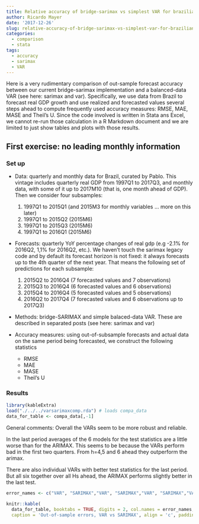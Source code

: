 ```yaml
---
title: Relative accuracy of bridge-sarimax vs simplest VAR for brazilian GDP
author: Ricardo Mayer
date: '2017-12-26'
slug: relative-accuracy-of-bridge-sarimax-vs-simplest-var-for-brazilian-gdp
categories:
  - comparison
  - stata
tags:
  - accuracy
  - sarimax
  - VAR
---
```



Here is a very rudimentary comparison of out-sample forecast accuracy between our current bridge-sarimax implementation and a balanced-data  VAR (see here: sarimax and var). Specifically, we use data from Brazil to forecast real GDP growth and use realized and forecasted values several steps ahead to compute frequently used accuracy measures: RMSE, MAE, MASE and Theil's U. Since the code involved is written in Stata ans Excel, we cannot re-run those calculation in a R Markdown document and we are limited to just show tables and plots with those results.


## First exercise: no leading monthly information

### Set up

- Data: quarterly and monthly data for Brazil, curated  by Pablo. This vintage includes quarterly  real GDP from 1997Q1 to 2017Q3, and monthly data, with some of it up to 2017M10  (that is, one month ahead of GDP).  Then we consider four subsamples:
    1.  1997Q1 to 2015Q1  (and 2015M3 for monthly variables ... more on this later)
    2.  1997Q1 to 2015Q2 (2015M6)
    3.  1997Q1 to 2015Q3 (2015M6)
    4.  1997Q1 to 2016Q1 (2015M6)
    
    
- Forecasts: quarterly YoY percentage changes of real gdp (e.g -2.1% for 2016Q2, 1,1% for 2016Q2, etc.). We haven't touch the sarimax legacy code and by default its forecast horizon is not fixed: it always forecasts up to the 4th quarter of the next year. That means the following set of predictions for each subsample:
    1.  2015Q2 to 2016Q4 (7 forecasted values and 7 observations)
    2.  2015Q3 to 2016Q4 (6 forecasted values and 6 observations)
    3.  2015Q4 to 2016Q4 (5 forecasted values and 5 observations)
    4.  2016Q2 to 2017Q4 (7 forecasted values and 6 observations up to 2017Q3)
    
    
- Methods: bridge-SARIMAX and  simple balaced-data VAR. These are described in separated posts (see here: sarimax and var) 
    

   
- Accuracy measures: using out-of-subsample forecasts and actual data on the same period being forecasted, we construct the following statistics
    - RMSE
    - MAE
    - MASE
    - Theil's U
   

### Results

```r
library(kableExtra)
load("./../../varsarimaxcomp.rda") # loads compa_data
data_for_table <- compa_data[,-1]
```



General comments: Overall the VARs seem to be more robust and reliable. 

In the last period averages of the 6 models for the test statistics are a little worse than for the ARIMAX. This seems to be because the VARs perform bad in the first two quarters. From h=4,5 and 6 ahead they outperform the arimax. 

There are also individual VARs with better test statistics for the last period. But all six together over all Hs ahead, the ARIMAX performs slightly better in the last test. 



```r
error_names <- c("VAR", "SARIMAX","VAR", "SARIMAX","VAR", "SARIMAX","VAR", "SARIMAX")

knitr::kable(
  data_for_table, booktabs = TRUE, digits = 2, col.names = error_names,
  caption = 'Out-of-sample errors, VAR vs SARIMAX', align = 'c', padding = 2) 

```







